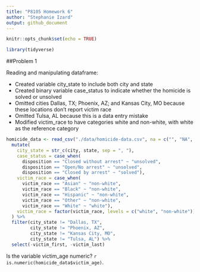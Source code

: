 ```yaml
---
title: "P8105 Homework 6"
author: "Stephanie Izard"
output: github_document
---
```


```r
knitr::opts_chunk$set(echo = TRUE)

library(tidyverse)
```

##Problem 1

Reading and manipulating dataframe:

* Created variable city_state to include both city and state
* Created binary variable case_status to indicate whether the homicide is solved or unsolved
* Omitted cities Dallas, TX; Phoenix, AZ; and Kansas City, MO because these locations don’t report victim race
* Omitted Tulsa, AL because this is a data entry mistake
* Modified victim_race to have categories white and non-white, with white as the reference category


```r
homicide_data <- read_csv("./data/homicide-data.csv", na = c("", "NA", "Unknown")) %>%
  mutate(
    city_state = str_c(city, state, sep = ", "),
    case_status = case_when(
      disposition == "Closed without arrest" ~ "unsolved",
      disposition == "Open/No arrest" ~ "unsolved",
      disposition == "Closed by arrest" ~ "solved"),
    victim_race = case_when(
      victim_race == "Asian" ~ "non-white",
      victim_race == "Black" ~ "non-white",
      victim_race == "Hispanic" ~ "non-white",
      victim_race == "Other" ~ "non-white",
      victim_race == "White" ~ "white"),
    victim_race = factor(victim_race, levels = c("white", "non-white"))
  ) %>% 
  filter(city_state != "Dallas, TX", 
         city_state != "Phoenix, AZ", 
         city_state != "Kansas City, MO", 
         city_state != "Tulsa, AL") %>% 
  select(-victim_first, -victim_last)
```

Is the variable victim_age numeric? `r is.numeric(homicide_data$victim_age)`.


